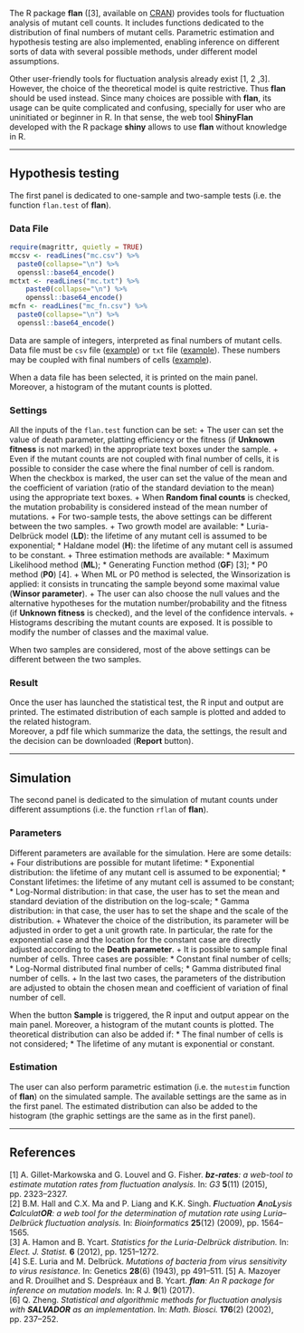 
<!-- A pdf version is available [here](Manual.pdf) -->

The R package **flan** ([3], available on [CRAN](https://cran.r-project.org/package=flan)) provides tools for
fluctuation analysis of mutant cell counts. It includes functions dedicated to the distribution of final numbers of mutant cells. Parametric estimation and hypothesis testing are also implemented, enabling inference on different sorts of data with several possible methods, under different model assumptions.

Other user-friendly tools for fluctuation analysis already exist
[1, 2 ,3]. However, the choice of the theoretical model is quite restrictive.
Thus **flan** should be used instead. Since many choices are possible with **flan**, its usage can be quite complicated and confusing, specially for user who are uninitiated or beginner in R. In that sense, the web tool **ShinyFlan** developed with the R package **shiny** allows to use **flan** without knowledge in R.

<!--
All the main features of **flan** are available: in particular, statistical tests can be performed directly loading data. The different parameters which can be set are explicit. The application produces a pdf report containing the main features and a brief statistical interpretation of the data.
 -->

***
## Hypothesis testing
The first panel is dedicated to one-sample and two-sample tests (i.e. the function `flan.test` of **flan**).

### Data File

```r
require(magrittr, quietly = TRUE)
mccsv <- readLines("mc.csv") %>%
  paste0(collapse="\n") %>%
  openssl::base64_encode()
mctxt <- readLines("mc.txt") %>%
    paste0(collapse="\n") %>%
    openssl::base64_encode()
mcfn <- readLines("mc_fn.csv") %>%
  paste0(collapse="\n") %>%
  openssl::base64_encode()
```

Data are sample of integers, interpreted as final numbers of mutant cells.
Data file must be `csv` file (<a download="mc.csv" href="`r sprintf('data:text/csv;base64,%s', mccsv)`">example</a>) or
`txt` file (<a download="mc.txt" href="`r sprintf('data:text/csv;base64,%s', mctxt)`">example</a>). These numbers may be coupled with final numbers of cells (<a download="mc_fn.csv" href="`r sprintf('data:text/csv;base64,%s', mcfn)`">example</a>).

When a data file has been selected, it is printed on the main panel.
Moreover, a histogram of the mutant counts is plotted.

### Settings

All the inputs of the `flan.test` function can be set:
+ The user can set the value of death parameter, platting efficiency or the fitness (if **Unknown fitness** is not marked) in the appropriate text boxes under the sample.
+ Even if the mutant counts are not coupled with final number of cells, it is possible to consider the case where the final number of cell is random. When the checkbox is marked, the user can set the value of the mean and the coefficient of variation (ratio of the standard deviation to the mean) using the appropriate text boxes.
+ When **Random final counts** is checked, the mutation probability is considered instead of the mean number of mutations.
+ For two-sample tests, the above settings can be different between the two samples.
+ Two growth model are available:
  * Luria-Delbrück model (**LD**): the lifetime of any mutant cell is assumed to be exponential;
  * Haldane model (**H**): the lifetime of any mutant cell is assumed to be constant.
+ Three estimation methods are available:
  * Maximum Likelihood method (**ML**);
  * Generating Function method (**GF**) [3];
  * P0 method (**P0**) [4].
+ When ML or P0 method is selected, the Winsorization is applied: it consists in truncating the sample beyond some maximal value (**Winsor parameter**).
+ The user can also choose the null values and the alternative hypotheses for the mutation number/probability and the fitness (if **Unknown fitness** is checked), and the level of the confidence intervals.
+ Histograms describing the mutant counts are exposed. It is possible to modify the number of classes and the maximal value.

When two samples are considered, most of the above settings can be different between the two samples.

### Result

Once the user has launched the statistical test, the R input and output are printed.
The estimated distribution of each sample is plotted and added to the related histogram.   
Moreover, a pdf file which summarize the data, the settings, the result and the decision can be downloaded (**Report** button).

***
## Simulation
The second panel is dedicated to the simulation of mutant counts under different assumptions (i.e. the function `rflan` of **flan**).

### Parameters
Different parameters are available for the simulation. Here are some details:
+ Four distributions are possible for mutant lifetime:
  * Exponential distribution: the lifetime of any mutant cell is assumed to be exponential;
  * Constant lifetimes: the lifetime of any mutant cell is assumed to be constant;
  * Log-Normal distribution: in that case, the user has to set the mean and standard deviation of the distribution on the log-scale;
  * Gamma distribution: in that case, the user has to set the shape and the scale of the distribution.
+ Whatever the choice of the distribution, its parameter will be adjusted in order to get a unit growth rate. In particular, the rate for the exponential case and the location for the constant case are directly adjusted according to the **Death parameter**.
+ It is possible to sample final number of cells. Three cases are possible:
  * Constant final number of cells;
  * Log-Normal distributed final number of cells;
  * Gamma distributed final number of cells.
+ In the last two cases, the parameters of the distribution are adjusted to obtain the chosen mean and coefficient of variation of final number of cell.

When the button **Sample** is triggered, the R input and output appear on the main panel.
Moreover, a histogram of the mutant counts is plotted. The theoretical distribution can also be added if:
  * The final number of cells is not considered;
  * The lifetime of any mutant is exponential or constant.

### Estimation

The user can also perform parametric estimation (i.e. the `mutestim` function of **flan**) on the simulated sample. The available settings are the same as in the first panel. The estimated distribution can also be added to the histogram (the graphic settings are the same as in the first panel).

***
## References
[1] A. Gillet-Markowska and G. Louvel and G. Fisher. _**bz-rates**: a web-tool to estimate mutation rates from fluctuation analysis._ In: _G3_ **5**(11) (2015), pp. 2323--2327.      
[2] B.M. Hall and C.X. Ma and P. Liang and K.K. Singh. _**F**luctuation **A**na**L**ysis **C**alculat**OR**: a web tool for the determination of mutation rate using Luria–Delbrück fluctuation analysis._ In: _Bioinformatics_ **25**(12) (2009), pp. 1564--1565.      
[3] A. Hamon and B. Ycart. _Statistics for the Luria-Delbrück distribution._ In: _Elect. J. Statist._ **6** (2012), pp. 1251--1272.   
[4] S.E. Luria and M. Delbrück. _Mutations of bacteria from virus sensitivity to virus resistance._ In: Genetics **28**(6) (1943), pp 491--511.
[5] A. Mazoyer and R. Drouilhet and S. Despréaux and B. Ycart. _**flan**: An R package for inference on mutation models._ In: R J. **9**(1) (2017).   
[6] Q. Zheng. _Statistical and algorithmic methods for fluctuation analysis with **SALVADOR** as an implementation._ In: _Math. Biosci._ **176**(2) (2002), pp. 237--252.   
